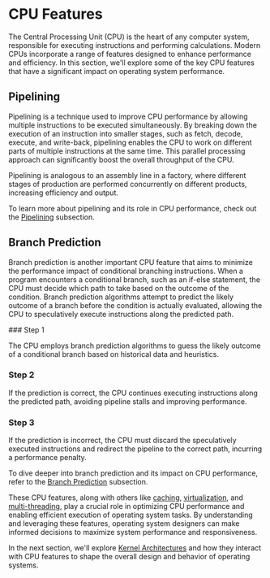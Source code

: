 
# CPU Features

The Central Processing Unit (CPU) is the heart of any computer system, responsible for executing instructions and performing calculations. Modern CPUs incorporate a range of features designed to enhance performance and efficiency. In this section, we'll explore some of the key CPU features that have a significant impact on operating system performance.

## Pipelining

Pipelining is a technique used to improve CPU performance by allowing multiple instructions to be executed simultaneously. By breaking down the execution of an instruction into smaller stages, such as fetch, decode, execute, and write-back, pipelining enables the CPU to work on different parts of multiple instructions at the same time. This parallel processing approach can significantly boost the overall throughput of the CPU.

<Callout type="info">
Pipelining is analogous to an assembly line in a factory, where different stages of production are performed concurrently on different products, increasing efficiency and output.
</Callout>

To learn more about pipelining and its role in CPU performance, check out the [Pipelining](/cpu-features-and-kernel-architectures/cpu-features/pipelining) subsection.

## Branch Prediction

Branch prediction is another important CPU feature that aims to minimize the performance impact of conditional branching instructions. When a program encounters a conditional branch, such as an if-else statement, the CPU must decide which path to take based on the outcome of the condition. Branch prediction algorithms attempt to predict the likely outcome of a branch before the condition is actually evaluated, allowing the CPU to speculatively execute instructions along the predicted path.

<Steps>
### Step 1

The CPU employs branch prediction algorithms to guess the likely outcome of a conditional branch based on historical data and heuristics.

### Step 2

If the prediction is correct, the CPU continues executing instructions along the predicted path, avoiding pipeline stalls and improving performance.

### Step 3

If the prediction is incorrect, the CPU must discard the speculatively executed instructions and redirect the pipeline to the correct path, incurring a performance penalty.
</Steps>

To dive deeper into branch prediction and its impact on CPU performance, refer to the [Branch Prediction](/cpu-features-and-kernel-architectures/cpu-features/branch-prediction) subsection.

These CPU features, along with others like [caching](/hardware-resources/memory/memory-management#caching), [virtualization](/hardware-resources/memory/virtual-memory), and [multi-threading](/process-management/processes/process-concept#multi-threading), play a crucial role in optimizing CPU performance and enabling efficient execution of operating system tasks. By understanding and leveraging these features, operating system designers can make informed decisions to maximize system performance and responsiveness.

In the next section, we'll explore [Kernel Architectures](/cpu-features-and-kernel-architectures/kernel-architectures) and how they interact with CPU features to shape the overall design and behavior of operating systems.